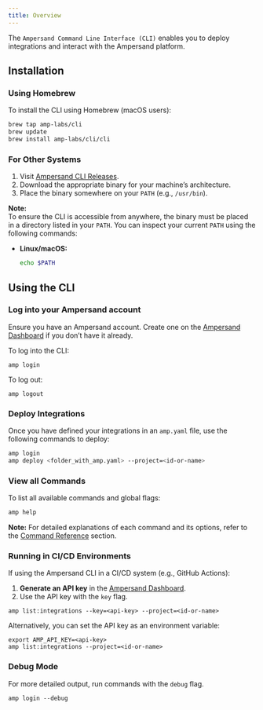 ```yaml
---
title: Overview
---
```


The `Ampersand Command Line Interface (CLI)` enables you to deploy integrations and interact with the Ampersand platform.

## Installation

### Using Homebrew  
To install the CLI using Homebrew (macOS users):  

```bash
brew tap amp-labs/cli
brew update
brew install amp-labs/cli/cli
```

### For Other Systems

1. Visit [Ampersand CLI Releases](https://github.com/amp-labs/cli/releases).
2. Download the appropriate binary for your machine’s architecture.
3. Place the binary somewhere on your `PATH` (e.g., `/usr/bin`).

**Note:**  
To ensure the CLI is accessible from anywhere, the binary must be placed in a directory listed in your `PATH`. You can inspect your current `PATH` using the following commands:

- **Linux/macOS:**
   ```bash
   echo $PATH

## Using the CLI

### Log into your Ampersand account

Ensure you have an Ampersand account. Create one on the [Ampersand Dashboard](https://dashboard.withampersand.com/sign-up) if you don’t have it already.

To log into the CLI:

```
amp login
```

To log out:

```
amp logout
```

### Deploy Integrations

Once you have defined your integrations in an `amp.yaml` file, use the following commands to deploy:

```bash
amp login
amp deploy <folder_with_amp.yaml> --project=<id-or-name>
```

### View all Commands


To list all available commands and global flags:

```bash
amp help
```

**Note:** For detailed explanations of each command and its options, refer to the [Command Reference](https://docs.withampersand.com/cli/command-reference) section.


### Running in CI/CD Environments

If using the Ampersand CLI in a CI/CD system (e.g., GitHub Actions):

1. **Generate an API key** in the [Ampersand Dashboard](https://dashboard.withampersand.com/projects/_/api-keys).
2. Use the API key with the `key` flag.

```
amp list:integrations --key=<api-key> --project=<id-or-name>
```

Alternatively, you can set the API key as an environment variable:

```
export AMP_API_KEY=<api-key>
amp list:integrations --project=<id-or-name>
```

### Debug Mode

For more detailed output, run commands with the ``debug`` flag. 

```
amp login --debug
```
